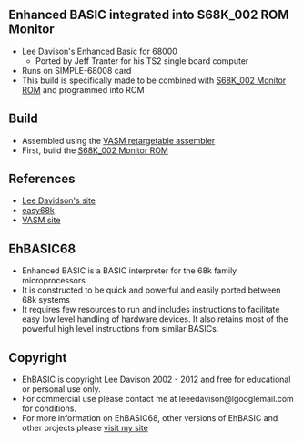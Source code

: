 == Enhanced BASIC integrated into S68K_002 ROM Monitor ==

* Lee Davison's Enhanced Basic for 68000
** Ported by Jeff Tranter for his TS2 single board computer
* Runs on SIMPLE-68008 card
* This build is specifically made to be combined with [https://github.com/douggilliland/Linux-68k/tree/master/SIMPLE_68008/S68K_002 S68K_002 Monitor ROM] and programmed into ROM

== Build ==

* Assembled using the [https://github.com/douggilliland/Linux-68k/tree/master/vasm VASM retargetable assembler]
* First, build the [https://github.com/douggilliland/Linux-68k/tree/master/SIMPLE_68008/S68K_002 S68K_002 Monitor ROM]

== References ==

* [http://retro.hansotten.nl/home/lee-davison-web-site/ Lee Davidson's site]
* [http://www.easy68k.com/applications.htm easy68k]
* [http://sun.hasenbraten.de/vasm/ VASM site]

== EhBASIC68 ==

* Enhanced BASIC is a BASIC interpreter for the 68k family microprocessors
* It is constructed to be quick and powerful and easily ported between 68k systems
* It requires few resources to run and includes instructions to facilitate easy low level handling of hardware devices. It also retains most of the powerful high level instructions from similar BASICs.

== Copyright ==

* EhBASIC is copyright Lee Davison 2002 - 2012 and free for educational or personal use only.
* For commercial use please contact me at leeedavison@lgooglemail.com for conditions.
* For more information on EhBASIC68, other versions of EhBASIC and other projects please [http://mycorner.no-ip.org/index.html visit my site]

